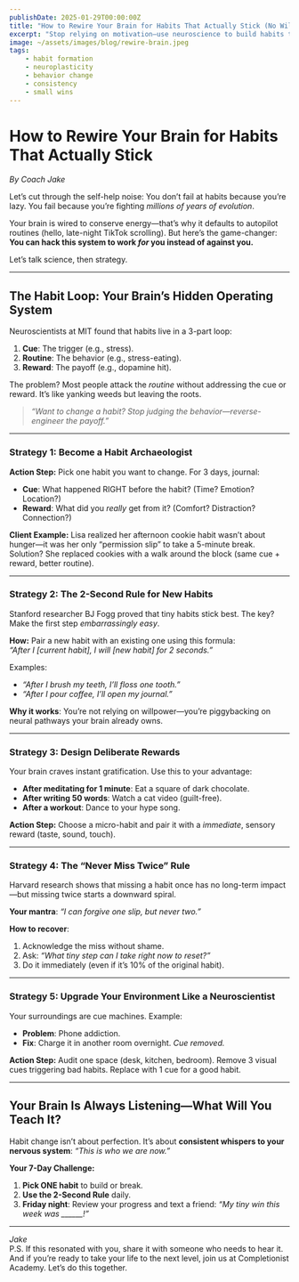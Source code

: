 ```yaml
---
publishDate: 2025-01-29T00:00:00Z
title: "How to Rewire Your Brain for Habits That Actually Stick (No Willpower Required)"  
excerpt: "Stop relying on motivation—use neuroscience to build habits that outlast your enthusiasm."  
image: ~/assets/images/blog/rewire-brain.jpeg
tags:  
    - habit formation  
    - neuroplasticity  
    - behavior change  
    - consistency  
    - small wins  
---
```


# How to Rewire Your Brain for Habits That Actually Stick  
*By Coach Jake*  

Let’s cut through the self-help noise: You don’t fail at habits because you’re lazy. You fail because you’re fighting *millions of years of evolution*.  

Your brain is wired to conserve energy—that’s why it defaults to autopilot routines (hello, late-night TikTok scrolling). But here’s the game-changer: **You can hack this system to work *for* you instead of against you.**  

Let’s talk science, then strategy.  

---

## The Habit Loop: Your Brain’s Hidden Operating System  
Neuroscientists at MIT found that habits live in a 3-part loop:  
1. **Cue**: The trigger (e.g., stress).  
2. **Routine**: The behavior (e.g., stress-eating).  
3. **Reward**: The payoff (e.g., dopamine hit).  

The problem? Most people attack the *routine* without addressing the cue or reward. It’s like yanking weeds but leaving the roots.  

> *“Want to change a habit? Stop judging the behavior—reverse-engineer the payoff.”*  

---

### Strategy 1: Become a Habit Archaeologist  
**Action Step:** Pick one habit you want to change. For 3 days, journal:  
- **Cue**: What happened RIGHT before the habit? (Time? Emotion? Location?)  
- **Reward**: What did you *really* get from it? (Comfort? Distraction? Connection?)  

**Client Example:** Lisa realized her afternoon cookie habit wasn’t about hunger—it was her only “permission slip” to take a 5-minute break. Solution? She replaced cookies with a walk around the block (same cue + reward, better routine).  

---

### Strategy 2: The 2-Second Rule for New Habits  
Stanford researcher BJ Fogg proved that tiny habits stick best. The key? Make the first step *embarrassingly easy*.  

**How:** Pair a new habit with an existing one using this formula:  
*“After I [current habit], I will [new habit] for 2 seconds.”*  

Examples:  
- *“After I brush my teeth, I’ll floss one tooth.”*  
- *“After I pour coffee, I’ll open my journal.”*  

**Why it works**: You’re not relying on willpower—you’re piggybacking on neural pathways your brain already owns.  

---

### Strategy 3: Design Deliberate Rewards  
Your brain craves instant gratification. Use this to your advantage:  

- **After meditating for 1 minute**: Eat a square of dark chocolate.  
- **After writing 50 words**: Watch a cat video (guilt-free).  
- **After a workout**: Dance to your hype song.  

**Action Step:** Choose a micro-habit and pair it with a *immediate*, sensory reward (taste, sound, touch).  

---

### Strategy 4: The “Never Miss Twice” Rule  
Harvard research shows that missing a habit once has no long-term impact—but missing twice starts a downward spiral.  

**Your mantra**: *“I can forgive one slip, but never two.”*  

**How to recover**:  
1. Acknowledge the miss without shame.  
2. Ask: *“What tiny step can I take right now to reset?”*  
3. Do it immediately (even if it’s 10% of the original habit).  

---

### Strategy 5: Upgrade Your Environment Like a Neuroscientist  
Your surroundings are cue machines. Example:  
- **Problem**: Phone addiction.  
- **Fix**: Charge it in another room overnight. *Cue removed.*  

**Action Step:** Audit one space (desk, kitchen, bedroom). Remove 3 visual cues triggering bad habits. Replace with 1 cue for a good habit.  

---

## Your Brain Is Always Listening—What Will You Teach It?  
Habit change isn’t about perfection. It’s about **consistent whispers to your nervous system**: *“This is who we are now.”*  

**Your 7-Day Challenge:**  
1. **Pick ONE habit** to build or break.  
2. **Use the 2-Second Rule** daily.  
3. **Friday night**: Review your progress and text a friend: *“My tiny win this week was ______!”*  

---  

*Jake*  
P.S. If this resonated with you, share it with someone who needs to hear it. And if you’re ready to take your life to the next level, join us at Completionist Academy. Let’s do this together.
